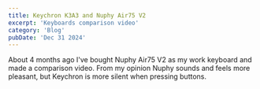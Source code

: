 ```yaml
---
title: Keychron K3A3 and Nuphy Air75 V2
excerpt: 'Keyboards comparison video'
category: 'Blog'
pubDate: 'Dec 31 2024'
---
```


About 4 months ago I've bought Nuphy Air75 V2 as my work keyboard and made a comparison video. From my opinion Nuphy sounds and feels more pleasant, but Keychron is more silent when pressing buttons.


<MdxYoutube src="https://www.youtube.com/embed/J7TFwaULXg4?si=K73fSWH-TI-SrWHq" title="YouTube video player" />
